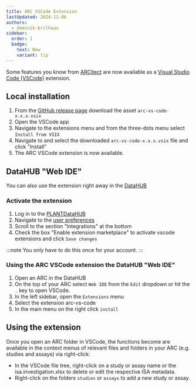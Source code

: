 ```yaml
---
title: ARC VSCode Extension
lastUpdated: 2024-11-06
authors:
  - dominik-brilhaus
sidebar:
  order: 1
  badge:
    text: New
    variant: tip
---
```



Some features you know from [ARCitect](/nfdi4plants.knowledgebase/arcitect) are now available as a [Visual Studio Code (VSCode)](https://code.visualstudio.com/Download) extension. 

## Local installation

<Steps>

1. From the [GitHub release page](https://github.com/nfdi4plants/arc-vs-code/releases/latest) download the asset `arc-vs-code-x.x.x.vsix`
2. Open the VSCode app
3. Navigate to the extensions menu and from the three-dots menu select `Install from VSIX`
4. Navigate to and select the downloaded `arc-vs-code-x.x.x.vsix` file and click "Install"
5. The ARC VSCode extension is now available. 

</Steps>

## DataHUB "Web IDE"

You can also use the extension right away in the [DataHUB](/nfdi4plants.knowledgebase/datahub)

### Activate the extension

<Steps>

1. Log in to the [PLANTDataHUB](https://git.nfdi4plants.org)
2. Navigate to the [user preferences](/nfdi4plants.knowledgebase/datahub/datahub-user-settings)
3. Scroll to the section "Integrations" at the bottom
4. Check the box "Enable extension marketplace" to activate vscode extensions and click `Save changes`

</Steps>

:::note
You only have to do this once for your account.
::: 

### Using the ARC VSCode extension the DataHUB "Web IDE"

<Steps>

1. Open an ARC in the DataHUB
2. On the top of your ARC select `Web IDE` from the `Edit` dropdown or hit the `.` key to open VSCode. 
3. In the left sidebar, open the `Extensions` menu
4. Select the extension arc-vs-code
5. In the main menu on the right click `install`

</Steps>

## Using the extension

Once you open an ARC folder in VSCode, the functions become are available in the context menus of relevant files and folders in your ARC (e.g. studies and assays) via right-click: 

- In the VSCode file tree, right-click on a study or assay name or the isa.investigation.xlsx to delete or edit the respective ISA metadata. 
- Right-click on the folders `studies` or `assays` to add a new study or assay.
